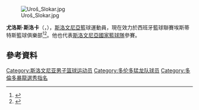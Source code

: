 {{noteTA
|1=zh-cn:乌罗什;zh-hk:尤洛斯;
|2=zh-cn:斯洛卡尔;zh-hk:斯洛卡;
}}

[[File:Uroš_Slokar.jpg|thumb]]

'''尤洛斯·斯洛卡'''（{{lang-sl|'''Uroš Slokar'''}}，{{bd|1983年|5月14日}}），[[斯洛文尼亞|斯洛文尼亞]]籃球運動員，現在效力於西班牙籃球聯賽埃斯蒂特斯籃球俱樂部<ref>{{cite news|title=El internacional esloveno Uros Slokar refuerza la pintura de Tuenti Móvil Estudiantes|url=http://www.clubestudiantes.com/frontend/clubestudiantes/noticia.php?id_noticia=10587&id_seccion=428|accessdate=16 December 2013|language=es|newspaper=Clubestudiantes.com|archive-date=2015-09-23|archive-url=https://web.archive.org/web/20150923204824/http://www.clubestudiantes.com/frontend/clubestudiantes/noticia.php?id_noticia=10587&id_seccion=428|dead-url=no}}</ref><ref>{{cite news|title=Estudiantes announced Uros Slokar|url=http://www.sportando.net/eng/europe/spain/69732/estudiantes-announced-uros-slokar.html|accessdate=16 December 2013|newspaper=Sportando.net|archive-date=2013-12-17|archive-url=https://web.archive.org/web/20131217214218/http://www.sportando.net/eng/europe/spain/69732/estudiantes-announced-uros-slokar.html|dead-url=no}}</ref>。他也代表[[斯洛文尼亞國家籃球隊|斯洛文尼亞國家籃球隊]]參賽。

== 參考資料 ==
{{Reflist}}

{{2005 NBA Draft}}
{{2006年男篮世锦赛斯洛文尼亚队阵容}}
{{2014年男篮世界杯斯洛文尼亚队阵容}}

{{Authority control}}
{{DEFAULTSORT:Slokar, Uroš}}
[[Category:斯洛文尼亚男子篮球运动员|Category:斯洛文尼亚男子篮球运动员]]
[[Category:多伦多猛龙队球员|Category:多伦多猛龙队球员]]
[[Category:多倫多暴龍選秀指名|Category:多倫多暴龍選秀指名]]